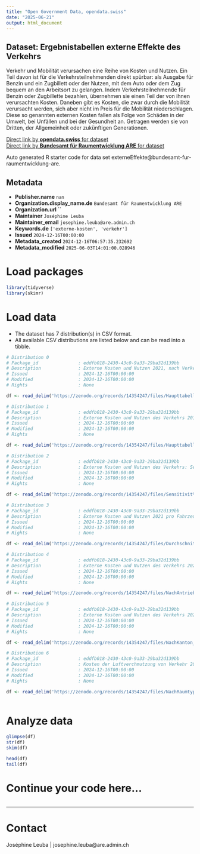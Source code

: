 ```yaml
---
title: "Open Government Data, opendata.swiss"
date: "2025-06-21"
output: html_document
---
```


## Dataset: Ergebnistabellen externe Effekte des Verkehrs

Verkehr und Mobilität verursachen eine Reihe von Kosten und Nutzen. Ein Teil davon ist für die Verkehrsteilnehmenden direkt spürbar: als Ausgabe für Benzin und ein Zugbillett oder der Nutzen, mit dem Auto oder dem Zug bequem an den Arbeitsort zu gelangen. Indem Verkehrsteilnehmende für Benzin oder Zugbillette bezahlen, übernehmen sie einen Teil der von ihnen verursachten Kosten. Daneben gibt es Kosten, die zwar durch die Mobilität verursacht werden, sich aber nicht im Preis für die Mobilität niederschlagen. Diese so genannten externen Kosten fallen als Folge von Schäden in der Umwelt, bei Unfällen und bei der Gesundheit an. Getragen werden sie von Dritten, der Allgemeinheit oder zukünftigen Generationen.

[Direct link by **opendata.swiss** for dataset](https://opendata.swiss/de/dataset/ergebnistabellen-externe-effekte-des-verkehrs)<br>
[Direct link by **Bundesamt für Raumentwicklung ARE** for dataset](https://doi.org/10.5281/zenodo.14354246)

Auto generated R starter code for data set externeEffekte@bundesamt-fur-raumentwicklung-are.

## Metadata

- **Publisher.name** `nan`
- **Organization.display_name.de** `Bundesamt für Raumentwicklung ARE`
- **Organization.url** ``
- **Maintainer** `Joséphine Leuba`
- **Maintainer_email** `josephine.leuba@are.admin.ch`
- **Keywords.de** `['externe-kosten', 'verkehr']`
- **Issued** `2024-12-16T00:00:00`
- **Metadata_created** `2024-12-16T06:57:35.232692`
- **Metadata_modified** `2025-06-03T14:01:00.028946`


# Load packages

```r

library(tidyverse)
library(skimr)

```

# Load data

-   The dataset has 7 distribution(s) in CSV format.
-   All available CSV distributions are listed below and can be read into a tibble.

```r

# Distribution 0
# Package_id               : eddfb018-2430-43c0-9a33-29ba32d139bb
# Description              : Externe Kosten und Nutzen 2021, nach Verkehrsmittel und Unterkostenbereich, in CHF (laufender Wert) 
# Issued                   : 2024-12-16T00:00:00
# Modified                 : 2024-12-16T00:00:00
# Rights                   : None

df <- read_delim('https://zenodo.org/records/14354247/files/Haupttabelle_2021.csv?download=1')

# Distribution 1
# Package_id               : eddfb018-2430-43c0-9a33-29ba32d139bb
# Description              : Externe Kosten und Nutzen des Verkehrs 2010-2020, nach Verkehrsmittel und Kostenbereich, in CHF (laufender Wert) 
# Issued                   : 2024-12-16T00:00:00
# Modified                 : 2024-12-16T00:00:00
# Rights                   : None

df <- read_delim('https://zenodo.org/records/14354247/files/Haupttabelle_2010_2020.csv?download=1')

# Distribution 2
# Package_id               : eddfb018-2430-43c0-9a33-29ba32d139bb
# Description              : Externe Kosten und Nutzen des Verkehrs: Sensitivitätsanalysen 2021, nach Verkehrsmittel und Unterkostenbereich, in CHF (laufender Wert)
# Issued                   : 2024-12-16T00:00:00
# Modified                 : 2024-12-16T00:00:00
# Rights                   : None

df <- read_delim('https://zenodo.org/records/14354247/files/Sensitivit%C3%A4ten_2021.csv?download=1')

# Distribution 3
# Package_id               : eddfb018-2430-43c0-9a33-29ba32d139bb
# Description              : Externe Kosten und Nutzen 2021 pro Fahrzeug-Kilometer, Tonnen-Kilometer oder Personen-Kilometer, nach Verkehrsmittel und Kostenbereich 
# Issued                   : 2024-12-16T00:00:00
# Modified                 : 2024-12-16T00:00:00
# Rights                   : None

df <- read_delim('https://zenodo.org/records/14354247/files/Durchschnittskosten.MitMengenger%C3%BCst_2021.csv?download=1')

# Distribution 4
# Package_id               : eddfb018-2430-43c0-9a33-29ba32d139bb
# Description              : Externe Kosten und Nutzen des Verkehrs 2021, nach Verkehrsmittel, Antriebsart (fossil, elektrisch, Rest) und Unterkostenbereich, in CHF (laufender Wert)
# Issued                   : 2024-12-16T00:00:00
# Modified                 : 2024-12-16T00:00:00
# Rights                   : None

df <- read_delim('https://zenodo.org/records/14354247/files/NachAntriebsart_2021.csv?download=1')

# Distribution 5
# Package_id               : eddfb018-2430-43c0-9a33-29ba32d139bb
# Description              : Externe Kosten und Nutzen des Verkehrs 2021, nach Verkehrsmittel, Kanton und Unterkostenbereich, in CHF (laufender Wert)
# Issued                   : 2024-12-16T00:00:00
# Modified                 : 2024-12-16T00:00:00
# Rights                   : None

df <- read_delim('https://zenodo.org/records/14354247/files/NachKanton_2021.csv?download=1')

# Distribution 6
# Package_id               : eddfb018-2430-43c0-9a33-29ba32d139bb
# Description              : Kosten der Luftverchmutzung von Verkehr 2021, nach Verkehrsmittel, Raumtyp (städtisch, intermediär, ländlich) und Unterkostenbereich, in CHF (laufender Wert)
# Issued                   : 2024-12-16T00:00:00
# Modified                 : 2024-12-16T00:00:00
# Rights                   : None

df <- read_delim('https://zenodo.org/records/14354247/files/NachRaumtyp_2021.csv?download=1')



```

# Analyze data

```r

glimpse(df)
str(df)
skim(df)

head(df)
tail(df)

```

# Continue your code here...

```r

```

------------------------------------------------------------------------

# Contact

Joséphine Leuba | josephine.leuba@are.admin.ch
